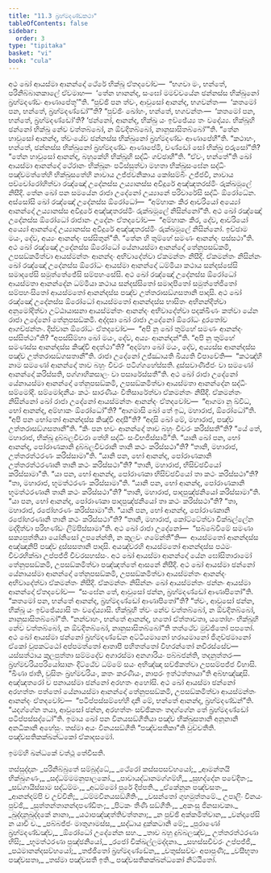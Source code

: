 ```yaml
---
title: "11.3 බ්‍රහ්මදණ්ඩකථා"
tableOfContents: false
sidebar:
  order: 3
type: "tipitaka"
basket: "vi"
book: "cula"
---
```



<DynamicBreadcrumb />

<Division number="445" book="cula">

<Paragraph number="2209" book="cula">
අථ ඛෝ ආයස්මා ආනන්දෝ ථේරේ භික්ඛූ ඒතදවෝච—  “භගවා මං, භන්තේ, පරිනිබ්බානකාලේ ඒවමාහ—  ‘තේන හානන්ද, සංඝෝ මමච්චයේන ඡන්නස්ස භික්ඛුනෝ බ්‍රහ්මදණ්ඩං ආණාපේතූ’”ති. “පුච්ඡි පන ත්වං, ආවුසෝ ආනන්ද, භගවන්තං—  ‘කතමෝ පන, භන්තේ, බ්‍රහ්මදණ්ඩෝ’”ති? “පුච්ඡිං ඛෝහං, භන්තේ, භගවන්තං—  ‘කතමෝ පන, භන්තේ, බ්‍රහ්මදණ්ඩෝ’ති? ‘ඡන්නෝ, ආනන්ද, භික්ඛු යං ඉච්ඡේය්‍ය තං වදේය්‍ය. භික්ඛූහි ඡන්නෝ භික්ඛු නේව වත්තබ්බෝ, න ඕවදිතබ්බෝ, නානුසාසිතබ්බෝ’”ති. “තේන හාවුසෝ ආනන්ද, ත්වංයේව ඡන්නස්ස භික්ඛුනෝ බ්‍රහ්මදණ්ඩං ආණාපේහී”ති. “කථාහං, භන්තේ, ඡන්නස්ස භික්ඛුනෝ බ්‍රහ්මදණ්ඩං ආණාපේමි, චණ්ඩෝ සෝ භික්ඛු ඵරුසෝ”ති? “තේන හාවුසෝ ආනන්ද, බහුකේහි භික්ඛූහි සද්ධිං ගච්ඡාහී”ති. “ඒවං, භන්තේ”ති ඛෝ ආයස්මා ආනන්දෝ ථේරානං භික්ඛූනං පටිස්සුත්වා මහතා භික්ඛුසංඝේන සද්ධිං පඤ්චමත්තේහි භික්ඛුසතේහි නාවාය උජ්ජවනිකාය කෝසම්බිං උජ්ජවි, නාවාය පච්චෝරෝහිත්වා රඤ්ඤෝ උදේනස්ස උය්‍යානස්ස අවිදූරේ අඤ්ඤතරස්මිං රුක්ඛමූලේ නිසීදි. තේන ඛෝ පන සමයේන රාජා උදේනෝ උය්‍යානේ පරිචාරේසි සද්ධිං ඕරෝධේන. අස්සෝසි ඛෝ රඤ්ඤෝ උදේනස්ස ඕරෝධෝ—  “අම්හාකං කිර ආචරියෝ අය්‍යෝ ආනන්දෝ උය්‍යානස්ස අවිදූරේ අඤ්ඤතරස්මිං රුක්ඛමූලේ නිසින්නෝ”ති. අථ ඛෝ රඤ්ඤෝ උදේනස්ස ඕරෝධෝ රාජානං උදේනං ඒතදවෝච—  “අම්හාකං කිර, දේව, ආචරියෝ අය්‍යෝ ආනන්දෝ උය්‍යානස්ස අවිදූරේ අඤ්ඤතරස්මිං රුක්ඛමූලේ නිසින්නෝ. ඉච්ඡාම මයං, දේව, අය්‍යං ආනන්දං පස්සිතුන්”ති. “තේන හි තුම්හේ සමණං ආනන්දං පස්සථා”ති.
</Paragraph>

<Paragraph number="2210" book="cula">
අථ ඛෝ රඤ්ඤෝ උදේනස්ස ඕරෝධෝ යේනායස්මා ආනන්දෝ තේනුපසඞ්කමි, උපසඞ්කමිත්වා ආයස්මන්තං ආනන්දං අභිවාදේත්වා ඒකමන්තං නිසීදි. ඒකමන්තං නිසින්නං ඛෝ රඤ්ඤෝ උදේනස්ස ඕරෝධං ආයස්මා ආනන්දෝ ධම්මියා කථාය සන්දස්සේසි සමාදපේසි සමුත්තේජේසි සම්පහංසේසි. අථ ඛෝ රඤ්ඤෝ උදේනස්ස ඕරෝධෝ ආයස්මතා ආනන්දේන ධම්මියා කථාය සන්දස්සිතෝ සමාදපිතෝ සමුත්තේජිතෝ සම්පහංසිතෝ ආයස්මතෝ ආනන්දස්ස පඤ්ච උත්තරාසඞ්ගසතානි පාදාසි. අථ ඛෝ රඤ්ඤෝ උදේනස්ස ඕරෝධෝ ආයස්මතෝ ආනන්දස්ස භාසිතං අභිනන්දිත්වා අනුමෝදිත්වා උට්ඨායාසනා ආයස්මන්තං ආනන්දං අභිවාදේත්වා පදක්ඛිණං කත්වා යේන රාජා උදේනෝ තේනුපසඞ්කමි. අද්දසා ඛෝ රාජා උදේනෝ ඕරෝධං දූරතෝව ආගච්ඡන්තං. දිස්වාන ඕරෝධං ඒතදවෝච—  “අපි නු ඛෝ තුම්හේ සමණං ආනන්දං පස්සිත්ථා”ති? “අපස්සිම්හා ඛෝ මයං, දේව, අය්‍යං ආනන්දන්”ති. “අපි නු තුම්හේ සමණස්ස ආනන්දස්ස කිඤ්චි අදත්ථා”ති? “අදම්හා ඛෝ මයං, දේව, අය්‍යස්ස ආනන්දස්ස පඤ්ච උත්තරාසඞ්ගසතානී”ති. රාජා උදේනෝ උජ්ඣායති ඛිය්‍යති විපාචේති—  “කථඤ්හි නාම සමණෝ ආනන්දෝ තාව බහුං චීවරං පටිග්ගහේස්සති. දුස්සවාණිජ්ජං වා සමණෝ ආනන්දෝ කරිස්සති, පග්ගාහිකසාලං වා පසාරේස්සතී”ති.
</Paragraph>

<Paragraph number="2211" book="cula">
අථ ඛෝ රාජා උදේනෝ යේනායස්මා ආනන්දෝ තේනුපසඞ්කමි, උපසඞ්කමිත්වා ආයස්මතා ආනන්දේන සද්ධිං සම්මෝදි. සම්මෝදනීයං කථං සාරණීයං වීතිසාරේත්වා ඒකමන්තං නිසීදි. ඒකමන්තං නිසින්නෝ ඛෝ රාජා උදේනෝ ආයස්මන්තං ආනන්දං ඒතදවෝච—  “ආගමා නු ඛ්විධ, භෝ ආනන්ද, අම්හාකං ඕරෝධෝ”ති? “ආගමාසි ඛෝ තේ ඉධ, මහාරාජ, ඕරෝධෝ”ති. “අපි පන භෝතෝ ආනන්දස්ස කිඤ්චි අදාසී”ති? “අදාසි ඛෝ මේ, මහාරාජ, පඤ්ච උත්තරාසඞ්ගසතානී”ති. “කිං පන භවං ආනන්දෝ තාව බහුං චීවරං කරිස්සතී”ති? “යේ තේ, මහාරාජ, භික්ඛූ දුබ්බලචීවරා තේහි සද්ධිං සංවිභජිස්සාමී”ති. “යානි ඛෝ පන, භෝ ආනන්ද, පෝරාණකානි දුබ්බලචීවරානි තානි කථං කරිස්සථා”ති? “තානි, මහාරාජ, උත්තරත්ථරණං කරිස්සාමා”ති. “යානි පන, භෝ ආනන්ද, පෝරාණකානි උත්තරත්ථරණානි තානි කථං කරිස්සථා”ති? “තානි, මහාරාජ, භිසිච්ඡවියෝ කරිස්සාමා”ති. “යා පන, භෝ ආනන්ද, පෝරාණකා භිසිච්ඡවියෝ තා කථං කරිස්සථා”ති? “තා, මහාරාජ, භූමත්ථරණං කරිස්සාමා”ති. “යානි පන, භෝ ආනන්ද, පෝරාණකානි භූමත්ථරණානි තානි කථං කරිස්සථා”ති? “තානි, මහාරාජ, පාදපුඤ්ඡනියෝ කරිස්සාමා”ති. “යා පන, භෝ ආනන්ද, පෝරාණකා පාදපුඤ්ඡනියෝ තා කථං කරිස්සථා”ති? “තා, මහාරාජ, රජෝහරණං කරිස්සාමා”ති. “යානි පන, භෝ ආනන්ද, පෝරාණකානි රජෝහරණානි තානි කථං කරිස්සථා”ති? “තානි, මහාරාජ, කෝට්ටේත්වා චික්ඛල්ලේන මද්දිත්වා පරිභණ්ඩං ලිම්පිස්සාමා”ති.
</Paragraph>

<Paragraph number="2212" book="cula">
අථ ඛෝ රාජා උදේනෝ—  “සබ්බේවිමේ සමණා සක්‍යපුත්තියා යෝනිසෝ උපනේන්ති, න කුලවං ගමේන්තී”ති—  ආයස්මතෝ ආනන්දස්ස අඤ්ඤානිපි පඤ්ච දුස්සසතානි පාදාසි. අයඤ්චරහි ආයස්මතෝ ආනන්දස්ස පඨමං චීවරභික්ඛා උප්පජ්ජි චීවරසහස්සං. අථ ඛෝ ආයස්මා ආනන්දෝ යේන ඝෝසිතාරාමෝ තේනුපසඞ්කමි, උපසඞ්කමිත්වා පඤ්ඤත්තේ ආසනේ නිසීදි. අථ ඛෝ ආයස්මා ඡන්නෝ යේනායස්මා ආනන්දෝ තේනුපසඞ්කමි, උපසඞ්කමිත්වා ආයස්මන්තං ආනන්දං අභිවාදේත්වා ඒකමන්තං නිසීදි. ඒකමන්තං නිසින්නං ඛෝ ආයස්මන්තං ඡන්නං ආයස්මා ආනන්දෝ ඒතදවෝච—  “සංඝේන තේ, ආවුසෝ ඡන්න, බ්‍රහ්මදණ්ඩෝ ආණාපිතෝ”ති.
</Paragraph>

<Paragraph number="2213" book="cula">
“කතමෝ පන, භන්තේ ආනන්ද, බ්‍රහ්මදණ්ඩෝ ආණාපිතෝ”ති? “ත්වං, ආවුසෝ ඡන්න, භික්ඛූ යං ඉච්ඡේය්‍යාසි තං වදේය්‍යාසි. භික්ඛූහි ත්වං නේව වත්තබ්බෝ, න ඕවදිතබ්බෝ, නානුසාසිතබ්බෝ”ති. “නන්වාහං, භන්තේ ආනන්ද, හතෝ ඒත්තාවතා, යතෝහං භික්ඛූහි නේව වත්තබ්බෝ, න ඕවදිතබ්බෝ, නානුසාසිතබ්බෝ”ති තත්ථේව මුච්ඡිතෝ පපතෝ. අථ ඛෝ ආයස්මා ඡන්නෝ බ්‍රහ්මදණ්ඩේන අට්ටීයමානෝ හරායමානෝ ජිගුච්ඡමානෝ ඒකෝ වූපකට්ඨෝ අප්පමත්තෝ ආතාපී පහිතත්තෝ විහරන්තෝ නචිරස්සේව—  යස්සත්ථාය කුලපුත්තා සම්මදේව අගාරස්මා අනගාරියං පබ්බජන්ති, තදනුත්තරං—  බ්‍රහ්මචරියපරියෝසානං දිට්ඨේව ධම්මේ සයං අභිඤ්ඤා සච්ඡිකත්වා උපසම්පජ්ජ විහාසි. “ඛීණා ජාති, වුසිතං බ්‍රහ්මචරියං, කතං කරණීයං, නාපරං ඉත්ථත්තායා”ති අබ්භඤ්ඤාසි. අඤ්ඤතරෝ ච පනායස්මා ඡන්නෝ අරහතං අහෝසි. අථ ඛෝ ආයස්මා ඡන්නෝ අරහත්තං පත්තෝ යේනායස්මා ආනන්දෝ තේනුපසඞ්කමි, උපසඞ්කමිත්වා ආයස්මන්තං ආනන්දං ඒතදවෝච—  “පටිප්පස්සම්භේහි දානි මේ, භන්තේ ආනන්ද, බ්‍රහ්මදණ්ඩන්”ති. “යදග්ගේන තයා, ආවුසෝ ඡන්න, අරහත්තං සච්ඡිකතං තදග්ගේන තේ බ්‍රහ්මදණ්ඩෝ පටිප්පස්සද්ධෝ”ති. ඉමාය ඛෝ පන විනයසඞ්ගීතියා පඤ්ච භික්ඛුසතානි අනූනානි අනධිකානි අහේසුං. තස්මා අයං විනයසඞ්ගීති “පඤ්චසතිකා”ති වුච්චතීති.

</Paragraph>
</Division>

<Paragraph number="2214" type="center" book="cula">
පඤ්චසතිකක්ඛන්ධකෝ ඒකාදසමෝ.

  
ඉමම්හි ඛන්ධකේ වත්ථූ තේවීසති.



</Paragraph>

<Paragraph number="2215" type="center" book="cula">
තස්සුද්දානං


</Paragraph>

<Paragraph number="2216" type="verses" book="cula">
_පරිනිබ්බුතේ සම්බුද්ධේ,_  
_ථේරෝ කස්සපසව්හයෝ;_  
_ආමන්තයි භික්ඛුගණං,_  
_සද්ධම්මමනුපාලකෝ._  

</Paragraph>

<Paragraph number="2217" type="verses" book="cula">
_පාවායද්ධානමග්ගම්හි,_  
_සුභද්දේන පවේදිතං;_  
_සඞ්ගායිස්සාම සද්ධම්මං,_  
_අධම්මෝ පුරේ දිප්පති._  

</Paragraph>

<Paragraph number="2218" type="verses" book="cula">
_ඒකේනූන පඤ්චසතං,_  
_ආනන්දම්පි ච උච්චිනි;_  
_ධම්මවිනයසඞ්ගීතිං,_  
_වසන්තෝ ගුහමුත්තමේ._  

</Paragraph>

<Paragraph number="2219" type="verses" book="cula">
උපාලිං විනයං පුච්ඡි,_  
_සුත්තන්තානන්දපණ්ඩිතං;_  
_පිටකං තීණි සඞ්ගීතිං,_  
_අකංසු ජිනසාවකා._  

</Paragraph>

<Paragraph number="2220" type="verses" book="cula">
_ඛුද්දානුඛුද්දකේ නානා,_  
_යථාපඤ්ඤත්තිවත්තනා;_  
_න පුච්ඡි අක්කමිත්වාන,_  
_වන්දාපේසි න යාචි ච._  

</Paragraph>

<Paragraph number="2221" type="verses" book="cula">
_පබ්බජ්ජං මාතුගාමස්ස,_  
_සද්ධාය දුක්කටානි මේ;_  
_පුරාණෝ බ්‍රහ්මදණ්ඩඤ්ච,_  
_ඕරෝධෝ උදේනේන සහ._  

</Paragraph>

<Paragraph number="2222" type="verses" book="cula">
_තාව බහු දුබ්බලඤ්ච,_  
උත්තරත්ථරණා භිසි;_  
_භූමත්ථරණා පුඤ්ඡනියෝ,_  
_රජෝ චික්ඛල්ලමද්දනා._  

</Paragraph>

<Paragraph number="2223" type="verses" book="cula">
_සහස්සචීවරං උප්පජ්ජි,_  
_පඨමානන්දසව්හයෝ;_  
_තජ්ජිතෝ බ්‍රහ්මදණ්ඩේන,_  
_චතුස්සච්චං අපාපුණි;_  
_වසීභූතා පඤ්චසතා,_  
_තස්මා පඤ්චසතී ඉති._  


</Paragraph>

<Paragraph number="2224" type="center" book="cula">
පඤ්චසතිකක්ඛන්ධකෝ නිට්ඨිතෝ.
</Paragraph>